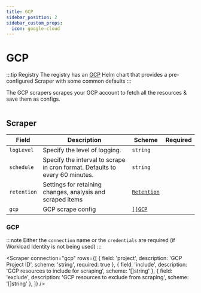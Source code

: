 ```yaml
---
title: GCP
sidebar_position: 2
sidebar_custom_props:
  icon: google-cloud
---
```


# <Icon name="google-cloud"/> GCP

<!-- Source: modules/config-db/api/v1/gcp.go:47#GCP -->

:::tip Registry
The registry has an [GCP](/registry/gcp) Helm chart that provides a pre-configured Scraper with some common defaults
:::

The GCP scrapers scrapes your GCP account to fetch all the resources & save them as configs.

```yaml title="gcp-scraper.yaml" file=<rootDir>/modules/config-db/fixtures/gcp.yaml
```

## Scraper

| Field       | Description                                                                  | Scheme                                             | Required |
| ----------- | ---------------------------------------------------------------------------- | -------------------------------------------------- | -------- |
| `logLevel`  | Specify the level of logging.                                                | `string`                                           |          |
| `schedule`  | Specify the interval to scrape in cron format. Defaults to every 60 minutes. | `string`                                           |          |
| `retention` | Settings for retaining changes, analysis and scraped items                   | [`Retention`](/guide/config-db/concepts/retention) |          |
| `gcp`       | GCP scrape config                                                            | [`[]GCP`](#gcp)                                    |          |

### GCP

:::note
Either the `connection` name or the `credentials` are required (if Workload Identity is not being used)
:::

<Scraper connection="gcp" rows={[
  {
    field: 'project',
    description: 'GCP Project ID',
    scheme: 'string',
    required: true
  },
  {
    field: 'include',
    description: 'GCP resources to include for scraping',
    scheme: '[]string'
  },
  {
    field: 'exclude',
    description: 'GCP resources to exclude from scraping',
    scheme: '[]string'
  },
]}
/>
